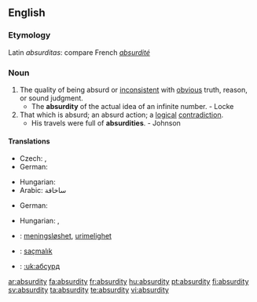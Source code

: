==English==

===Etymology===
Latin ''absurditas'': compare French ''[[absurdité]]''

===Noun===
{{en-noun|absurdities}}

# The quality of being absurd or [[inconsistent]] with [[obvious]] truth, reason, or sound judgment.
#* The '''absurdity''' of the actual idea of an infinite number. - Locke
# That which is absurd; an absurd action; a [[logical]] [[contradiction]].
#* His travels were full of '''absurdities'''. - Johnson

====Translations====
{{trans-top|the quality of being absurd}}
* Czech: {{t-|cs|absurdnost|f}}, {{t-|cs|absurdita|f}}
* German: {{t-|de|Absurdität|f}}
{{trans-mid}}
* Hungarian: {{t-|hu|abszurdum}}
* Arabic: ساخافة
{{trans-bottom}}
{{trans-top|an absurd action}}
* German: {{t-|de|Absurdität|f}}
{{trans-mid}}
* Hungarian: {{t-|hu|abszurdum}}, {{t|hu|képtelenség}}
{{trans-bottom}}

{{checktrans-top}}
* {{ttbc|Norwegian}}: [[meningsløshet]], [[urimelighet]] {{c}}
* {{ttbc|Turkish}}: [[saçmalık]]
* {{ttbc|Ukrainian}}: [[:uk:абсурд]]
{{checktrans-bottom}}

[[ar:absurdity]]
[[fa:absurdity]]
[[fr:absurdity]]
[[hu:absurdity]]
[[pt:absurdity]]
[[fi:absurdity]]
[[sv:absurdity]]
[[ta:absurdity]]
[[te:absurdity]]
[[vi:absurdity]]